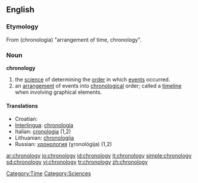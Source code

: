 ==English==

===Etymology===
From {{AGr.}} '''{{polytonic|[[χρονολογία]]}}''' (chronologia) "arrangement of time, chronology".

===Noun===
'''chronology'''
# the [[science]] of determining the [[order]] in which [[events]] occurred. 
# an [[arrangement]] of events into [[chronological]] order; called a [[timeline]] when involving graphical elements. 

====Translations====
*Croatian: {{t|hr|kronologija|f}}
*[[Interlingua]]: [[chronologia]]
*Italian: [[cronologia]] {{f}} (1,2)
*Lithuanian: [[chronologija]] {{f}}
*Russian: [[хронология]] (χronológija) {{f}} (1,2)

[[Category:Time]]
[[Category:Sciences]]

[[ar:chronology]]
[[io:chronology]]
[[id:chronology]]
[[it:chronology]]
[[simple:chronology]]
[[sd:chronology]]
[[vi:chronology]]
[[tr:chronology]]
[[zh:chronology]]